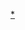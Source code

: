 {{Sidebar with heading backgrounds
|name  = Linguistics
|title = [[语言学]]
|image = [[file:Human Language Families (wikicolors).png|175px|center|Languages of the world]]
|style = width: auto

|heading1 = '''[[理论语言学|基礎領域]]'''
|content1 = {{plainlist|
*[[语音学]]
*[[音系学]]
*[[词法学]]
*[[句法|句法学]]
*[[语义学]]
**{{Link-en|词汇语义学|Lexical semantics}}
**{{Link-ru|结构语义学|Конструктивная семантика}}
**[[原型理論|原型语义学]]
*[[语用学]]
}}

|heading2 = '''{{Link-en|語言變化|Language change}}'''
|content2 = {{plainlist|
*[[歷史語言學]]
*[[比较语言学]]
*[[語言地理學]]
*[[語系關係|語言發生學]]
*[[语言年代学]]
*[[语言类型学]]
*[[社会语言学]]
*[[方言学]]
}}

|heading3 = '''理論框架'''
|content3 = {{plainlist|
*[[生成语言学]]
*[[認知語言學]]
}}

|heading4 = '''[[应用语言学]]'''
|content4 = {{plainlist|
*[[心理语言学]]
*[[神经语言学]]
*[[计算语言学]]
*[[共时语言学]]
**[[对照语言学]]
*[[文体学]]
***{{Link-en|规范语言学|Linguistic prescription}}
**[[语源学]]
*[[语料库语言学]]
}}

|heading5 = '''其他'''
|content5 = {{plainlist|
*[[語言學史]]
*[[语言学家列表]]
*[[未解決的語言學問題|未解的問題]]}}
}}<noinclude>

[[Category:语言学|*]]
[[Category:语言学导航模板| ]]
[[Category:语言学侧面模板| ]]
</noinclude>